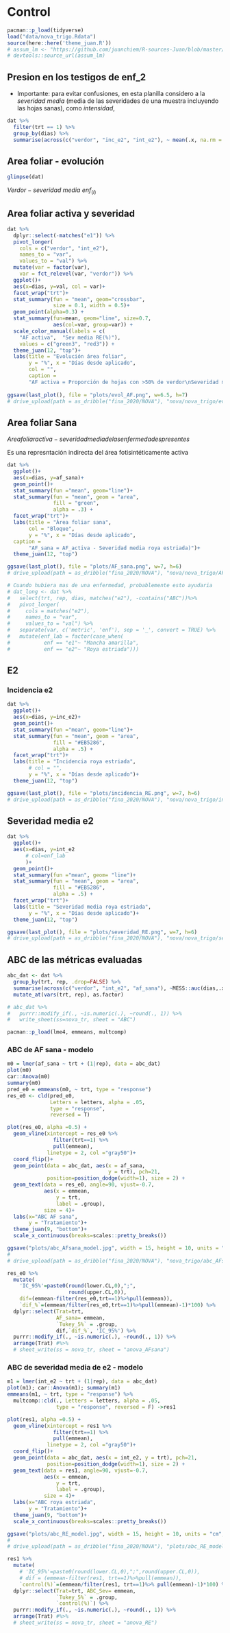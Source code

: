 
# Control

```r
pacman::p_load(tidyverse)
load("data/nova_trigo.Rdata")
source(here::here('theme_juan.R'))
# assum_lm <- "https://github.com/juanchiem/R-sources-Juan/blob/master/lm_assumptions.R?raw=TRUE"
# devtools::source_url(assum_lm)
```

## Presion en los testigos de enf_2

* Importante: para evitar confusiones, en esta planilla considero a la *severidad media* (media de las severidades de una muestra incluyendo las hojas sanas), como *intensidad*,  

```r
dat %>% 
  filter(trt == 1) %>%
  group_by(dias) %>%
  summarise(across(c("verdor", "inc_e2", "int_e2"), ~ mean(.x, na.rm = TRUE)))
```

## Area foliar - evolución 

```r
glimpse(dat)
```


$Verdor - severidad~media~enf_{(i)}$

## Area foliar activa y severidad

```r
dat %>% 
  dplyr::select(-matches("e1")) %>% 
  pivot_longer(
    cols = c("verdor", "int_e2"), 
    names_to = "var", 
    values_to = "val") %>% 
  mutate(var = factor(var),
    var = fct_relevel(var, "verdor")) %>% 
  ggplot()+
  aes(x=dias, y=val, col = var)+
  facet_wrap("trt")+
  stat_summary(fun = "mean", geom="crossbar", 
               size = 0.1, width = 0.5)+
  geom_point(alpha=0.3) +
  stat_summary(fun=mean, geom="line", size=0.7, 
               aes(col=var, group=var)) +
  scale_color_manual(labels = c(
    "AF activa",  "Sev media RE(%)"),
    values = c("green3", "red3")) +
  theme_juan(12, "top")+
  labs(title = "Evolución área foliar",
       y = "%", x = "Días desde aplicado", 
       col = "",
       caption = 
       "AF activa = Proporción de hojas con >50% de verdor\nSeveridad media (considera los 0%)")
  
ggsave(last_plot(), file = "plots/evol_AF.png", w=6.5, h=7)
# drive_upload(path = as_dribble("fina_2020/NOVA"), "nova/nova_trigo/evol_AF_tr.png", overwrite = TRUE)

```

## Area foliar Sana

$Area foliar activa - severidad media de las enfermedades presentes$

Es una represntación indirecta del área fotisintéticamente activa

```r
dat %>% 
  ggplot()+
  aes(x=dias, y=af_sana)+
  geom_point()+
  stat_summary(fun ="mean", geom="line")+
  stat_summary(fun = "mean", geom = "area",
               fill = "green",
               alpha = .3) +
  facet_wrap("trt")+
  labs(title = "Área foliar sana", 
       col = "Bloque", 
       y = "%", x = "Días desde aplicado", 
  caption = 
       "AF_sana = AF_activa - Severidad media roya estriada)")+
  theme_juan(12, "top")

ggsave(last_plot(), file = "plots/AF_sana.png", w=7, h=6)
# drive_upload(path = as_dribble("fina_2020/NOVA"), "nova/nova_trigo/AF.png", overwrite = TRUE)

```

```r
# Cuando hubiera mas de una enfermedad, probablemente esto ayudaria 
# dat_long <- dat %>% 
#   select(trt, rep, dias, matches("e2"), -contains("ABC"))%>%
#   pivot_longer(
#     cols = matches("e2"), 
#     names_to = "var", 
#     values_to = "val") %>% 
#   separate(var, c('metric', 'enf'), sep = '_', convert = TRUE) %>% 
#   mutate(enf_lab = factor(case_when(
#           enf == "e1"~ "Mancha amarilla",
#           enf == "e2"~ "Roya estriada"))) 

```

## E2

### Incidencia e2

```r
dat %>% 
  ggplot()+
  aes(x=dias, y=inc_e2)+
  geom_point()+
  stat_summary(fun ="mean", geom="line")+
  stat_summary(fun = "mean", geom = "area",
               fill = "#EB5286",
               alpha = .5) +
  facet_wrap("trt")+
  labs(title = "Incidencia roya estriada", 
       # col = "", 
       y = "%", x = "Días desde aplicado")+
  theme_juan(12, "top")

ggsave(last_plot(), file = "plots/incidencia_RE.png", w=7, h=6)
# drive_upload(path = as_dribble("fina_2020/NOVA"), "nova/nova_trigo/incidencia_RE.png", overwrite = TRUE)

```

## Severidad media e2

```r
dat %>% 
  ggplot()+
  aes(x=dias, y=int_e2 
      # col=enf_lab
      )+
  geom_point()+
  stat_summary(fun ="mean", geom= "line")+
  stat_summary(fun = "mean", geom = "area",
               fill = "#EB5286",
               alpha = .5) +
  facet_wrap("trt")+
  labs(title = "Severidad media roya estriada", 
       y = "%", x = "Días desde aplicado")+
  theme_juan(12, "top")

ggsave(last_plot(), file = "plots/severidad_RE.png", w=7, h=6)
# drive_upload(path = as_dribble("fina_2020/NOVA"), "nova/nova_trigo/severidad_RE.png", overwrite = TRUE)

```

## ABC de las métricas evaluadas 

```r
abc_dat <- dat %>% 
  group_by(trt, rep, .drop=FALSE) %>% 
  summarise(across(c("verdor", "int_e2", "af_sana"), ~MESS::auc(dias,.x, type = "linear"))) %>% 
  mutate_at(vars(trt, rep), as.factor)

# abc_dat %>% 
#   purrr::modify_if(., ~is.numeric(.), ~round(., 1)) %>%
#   write_sheet(ss=nova_tr, sheet = "ABC")

```

```r
pacman::p_load(lme4, emmeans, multcomp)
```

### ABC de AF sana - modelo

```r
m0 = lmer(af_sana ~ trt + (1|rep), data = abc_dat)
plot(m0)
car::Anova(m0)
summary(m0)
pred_e0 = emmeans(m0, ~ trt, type = "response")
res_e0 <- cld(pred_e0, 
              Letters = letters, alpha = .05, 
              type = "response", 
              reversed = T)
```

```r
plot(res_e0, alpha =0.5) + 
  geom_vline(xintercept = res_e0 %>% 
               filter(trt==1) %>% 
               pull(emmean), 
             linetype = 2, col ="gray50")+
  coord_flip()+
  geom_point(data = abc_dat, aes(x = af_sana, 
                                 y = trt), pch=21, 
             position=position_dodge(width=1), size = 2) +
  geom_text(data = res_e0, angle=90, vjust=-0.7,
            aes(x = emmean,
                y = trt,
                label = .group),
            size = 4)+
  labs(x="ABC AF sana", 
       y = "Tratamiento")+    
  theme_juan(9, "bottom")+
  scale_x_continuous(breaks=scales::pretty_breaks())

ggsave("plots/abc_AFsana_model.jpg", width = 15, height = 10, units = "cm", last_plot(), dpi = 600)
# 
# drive_upload(path = as_dribble("fina_2020/NOVA"), "nova_trigo/abc_AFsana_model.jpg", overwrite = TRUE)
```

```r
res_e0 %>% 
  mutate(
    'IC_95%'=paste0(round(lower.CL,0),";",
                    round(upper.CL,0)),
    dif=(emmean-filter(res_e0,trt==1)%>%pull(emmean)),
    `dif_%`=(emmean/filter(res_e0,trt==1)%>%pull(emmean)-1)*100) %>%   
  dplyr::select(Trat=trt, 
                AF_sana= emmean, 
                `Tukey_5%` = .group, 
                dif,`dif_%`, 'IC_95%') %>%
  purrr::modify_if(., ~is.numeric(.), ~round(., 1)) %>%
  arrange(Trat) #%>% 
  # sheet_write(ss = nova_tr, sheet = "anova_AFsana")
```

### ABC de severidad media de e2 - modelo

```r
m1 = lmer(int_e2 ~ trt + (1|rep), data = abc_dat)
plot(m1); car::Anova(m1); summary(m1)
emmeans(m1, ~ trt, type = "response") %>% 
  multcomp::cld(., Letters = letters, alpha = .05, 
                type = "response", reversed = F) ->res1 
```


```r
plot(res1, alpha =0.5) + 
  geom_vline(xintercept = res1 %>% 
               filter(trt==1) %>% 
               pull(emmean), 
             linetype = 2, col ="gray50")+
  coord_flip()+
  geom_point(data = abc_dat, aes(x = int_e2, y = trt), pch=21, 
             position=position_dodge(width=1), size = 2) +
  geom_text(data = res1, angle=90, vjust=-0.7,
            aes(x = emmean,
                y = trt,
                label = .group),
            size = 4)+
  labs(x="ABC roya estriada", 
       y = "Tratamiento")+    
  theme_juan(9, "bottom")+
  scale_x_continuous(breaks=scales::pretty_breaks())

ggsave("plots/abc_RE_model.jpg", width = 15, height = 10, units = "cm", last_plot(), dpi = 600)
# 
# drive_upload(path = as_dribble("fina_2020/NOVA"), "plots/abc_RE_model.jpg", overwrite = TRUE)
```


```r
res1 %>% 
  mutate(
    # 'IC_95%'=paste0(round(lower.CL,0),";",round(upper.CL,0)),
    # dif = (emmean-filter(res1, trt==1)%>%pull(emmean)),
    `control(%)`=(emmean/filter(res1, trt==1)%>% pull(emmean)-1)*100) %>%
  dplyr::select(Trat=trt, ABC_Sev= emmean, 
                `Tukey_5%` = .group, 
                `control(%)`) %>%
  purrr::modify_if(., ~is.numeric(.), ~round(., 1)) %>%
  arrange(Trat) #%>% 
  # sheet_write(ss = nova_tr, sheet = "anova_RE")
```

